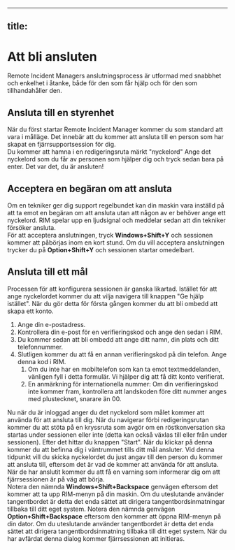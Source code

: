 
---
title: 
---

# Att bli ansluten
Remote Incident Managers anslutningsprocess är utformad med snabbhet och enkelhet i åtanke, både för den som får hjälp och för den som tillhandahåller den.
## Ansluta till en styrenhet
När du först startar Remote Incident Manager kommer du som standard att vara i målläge. Det innebär att du kommer att ansluta till en person som har skapat en fjärrsupportsession för dig.  
Du kommer att hamna i en redigeringsruta märkt "nyckelord" Ange det nyckelord som du får av personen som hjälper dig och tryck sedan bara på enter. Det var det, du är ansluten!
## Acceptera en begäran om att ansluta
Om en tekniker ger dig support regelbundet kan din maskin vara inställd på att ta emot en begäran om att ansluta utan att någon av er behöver ange ett nyckelord. RIM spelar upp en ljudsignal och meddelar sedan att din tekniker försöker ansluta.  
<Windows>För att acceptera anslutningen, tryck **Windows+Shift+Y** och sessionen kommer att påbörjas inom en kort stund.</Windows>
<MacOS>Om du vill acceptera anslutningen trycker du på **Option+Shift+Y** och sessionen startar omedelbart.</MacOS>
## Ansluta till ett mål
Processen för att konfigurera sessionen är ganska likartad. Istället för att ange nyckelordet kommer du att vilja navigera till knappen "Ge hjälp istället". När du gör detta för första gången kommer du att bli ombedd att skapa ett konto.
1. Ange din e-postadress.
1. Kontrollera din e-post för en verifieringskod och ange den sedan i RIM.
1. Du kommer sedan att bli ombedd att ange ditt namn, din plats och ditt telefonnummer.
1. Slutligen kommer du att få en annan verifieringskod på din telefon. Ange denna kod i RIM.
    1. Om du inte har en mobiltelefon som kan ta emot textmeddelanden, vänligen fyll i detta formulär. Vi hjälper dig att få ditt konto verifierat.
    1. En anmärkning för internationella nummer: Om din verifieringskod inte kommer fram, kontrollera att landskoden före ditt nummer anges med plustecknet, snarare än 00.

Nu när du är inloggad anger du det nyckelord som målet kommer att använda för att ansluta till dig. När du navigerar förbi redigeringsrutan kommer du att stöta på en kryssruta som avgör om en röstkonversation ska startas under sessionen eller inte (detta kan också växlas till eller från under sessionen). Efter det hittar du knappen "Start". När du klickar på denna kommer du att befinna dig i väntrummet tills ditt mål ansluter. Vid denna tidpunkt vill du skicka nyckelordet du just angav till den person du kommer att ansluta till, eftersom det är vad de kommer att använda för att ansluta. När de har anslutit kommer du att få en varning som informerar dig om att fjärrsessionen är på väg att börja.  
<Windows>Notera den nämnda **Windows+Shift+Backspace** genvägen eftersom det kommer att ta upp RIM-menyn på din maskin. Om du uteslutande använder tangentbordet är detta det enda sättet att dirigera tangentbordsinmatningar tillbaka till ditt eget system.</Windows>
<MacOS>Notera den nämnda genvägen **Option+Shift+Backspace** eftersom den kommer att öppna RIM-menyn på din dator. Om du uteslutande använder tangentbordet är detta det enda sättet att dirigera tangentbordsinmatning tillbaka till ditt eget system.</MacOS>
När du har avfärdat denna dialog kommer fjärrsessionen att initieras.